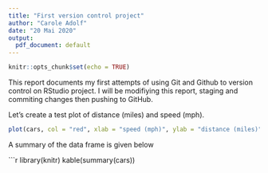 ```yaml
---
title: "First version control project"
author: "Carole Adolf"
date: "20 Mai 2020"
output:
  pdf_document: default
---
```


```r
knitr::opts_chunk$set(echo = TRUE)
```

This report documents my first attempts of using Git and Github to version control on RStudio project. I will be modifiying this report, staging and commiting changes then pushing to GitHub.

Let's create a test plot of distance (miles) and speed (mph).

```r
plot(cars, col = "red", xlab = "speed (mph)", ylab = "distance (miles)")
```

A summary of the data frame is given below

```r
library(knitr)
kable(summary(cars))

